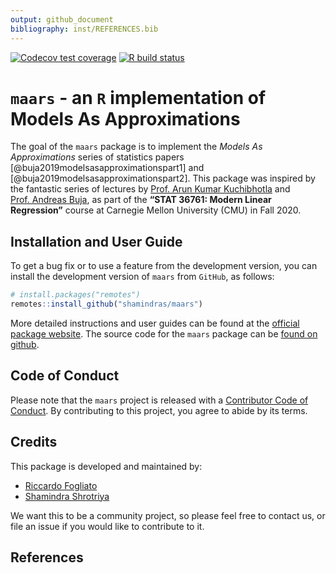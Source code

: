 ```yaml
---
output: github_document
bibliography: inst/REFERENCES.bib
---
```


<!-- badges: start -->
[![Codecov test coverage](https://codecov.io/gh/shamindras/maars/branch/master/graph/badge.svg)](https://codecov.io/gh/shamindras/maars?branch=master)
[![R build status](https://github.com/shamindras/maars/workflows/R-CMD-check/badge.svg)](https://github.com/shamindras/maars/actions)
<!-- badges: end -->
  
# `maars` - an `R` implementation of Models As Approximations

The goal of the `maars` package is to implement the *Models As Approximations* series of
statistics papers [@buja2019modelsasapproximationspart1] and [@buja2019modelsasapproximationspart2]. This package was inspired by the fantastic series of
lectures by [Prof. Arun Kumar Kuchibhotla](https://arun-kuchibhotla.github.io/)
and [Prof. Andreas Buja](http://www-stat.wharton.upenn.edu/~buja/), 
as part of the __"STAT 36761: Modern Linear Regression"__ course 
at Carnegie Mellon University (CMU) in Fall 2020.

## Installation and User Guide

To get a bug fix or to use a feature from the development version, 
you can install the development version of `maars` from `GitHub`,
as follows:

```r
# install.packages("remotes")
remotes::install_github("shamindras/maars")
```

More detailed instructions and user guides can be found at
the [official package website](https://shamindras.github.io/maars/). The source
code for the `maars` package can be 
[found on github](https://github.com/shamindras/maars).

## Code of Conduct

Please note that the `maars` project is released with a [Contributor Code of Conduct](https://contributor-covenant.org/version/2/0/CODE_OF_CONDUCT.html). By contributing to this project, you agree to abide by its terms.

## Credits

This package is developed and maintained by:

- [Riccardo Fogliato](http://www.stat.cmu.edu/~rfogliat/)
- [Shamindra Shrotriya](https://www.shamindras.com/)

We want this to be a community project, so please feel free to contact us, 
or file an issue if you would like to contribute to it.

## References
